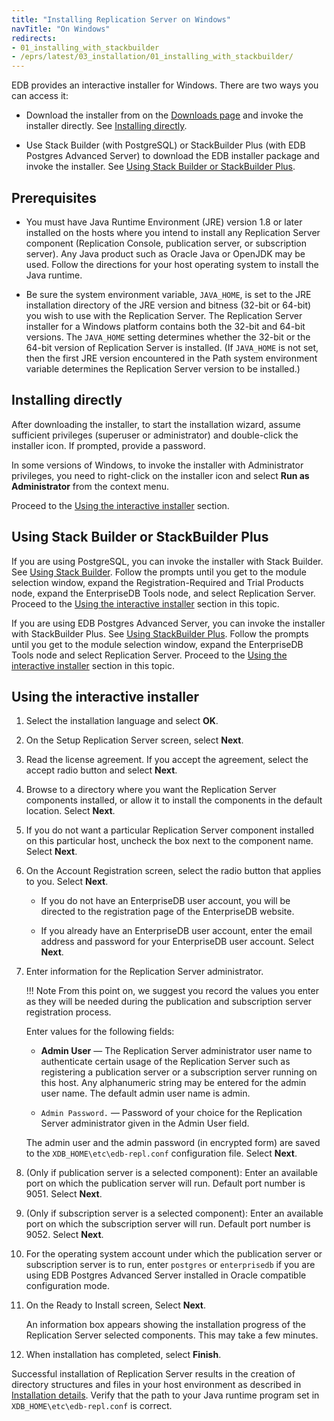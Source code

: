 ```yaml
---
title: "Installing Replication Server on Windows"
navTitle: "On Windows"
redirects:
- 01_installing_with_stackbuilder
- /eprs/latest/03_installation/01_installing_with_stackbuilder/
---
```


<div id="installing_with_stackbuilder" class="registered_link"></div>

EDB provides an interactive installer for Windows. There are two ways you can access it:

- Download the installer from on the [Downloads page](https://www.enterprisedb.com/software-downloads-postgres#replication-server) and invoke the installer directly. See [Installing directly](/eprs/latest/installing/windows/#installing-directly).

- Use Stack Builder (with PostgreSQL) or StackBuilder Plus (with EDB Postgres Advanced Server) to download the EDB installer package and invoke the installer.  See [Using Stack Builder or StackBuilder Plus](/eprs/latest/installing/windows/#using-stack-builder-or-stackbuilder-plus).


## Prerequisites

- You must have Java Runtime Environment (JRE) version 1.8 or later installed on the hosts where you intend to install any Replication Server component (Replication Console, publication server, or subscription server). Any Java product such as Oracle Java or OpenJDK may be used. Follow the directions for your host operating system to install the Java runtime.

- Be sure the system environment variable, `JAVA_HOME`, is set to the JRE installation directory of the JRE version and bitness (32-bit or 64-bit) you wish to use with the Replication Server. The Replication Server installer for a Windows platform contains both the 32-bit and 64-bit versions. The `JAVA_HOME` setting determines whether the 32-bit or the 64-bit version of Replication Server is installed. (If `JAVA_HOME` is not set, then the first JRE version encountered in the Path system environment variable determines the Replication Server version to be installed.)


## Installing directly

After downloading the installer, to start the installation wizard, assume sufficient privileges (superuser or administrator) and double-click the installer icon. If prompted, provide a password.

In some versions of Windows, to invoke the installer with Administrator privileges, you need to right-click on the installer icon and select **Run as Administrator** from the context menu.

Proceed to the [Using the interactive installer](#using-the-interactive-installer) section.

## Using Stack Builder or StackBuilder Plus

If you are using PostgreSQL, you can invoke the installer with Stack Builder. See [Using Stack Builder](https://www.enterprisedb.com/docs/supported-open-source/postgresql/installer/03_using_stackbuilder/). Follow the prompts until you get to the module selection window, expand the Registration-Required and Trial Products node, expand the EnterpriseDB Tools node, and select Replication Server. Proceed to the [Using the interactive installer](#using-the-interactive-installer) section in this topic.

If you are using EDB Postgres Advanced Server, you can invoke the installer with StackBuilder Plus. See [Using StackBuilder Plus](/epas/latest/epas_inst_windows/installing_advanced_server_with_the_interactive_installer/using_stackbuilder_plus/). Follow the prompts until you get to the module selection window, expand the EnterpriseDB Tools node and select Replication Server. Proceed to the [Using the interactive installer](#using-the-interactive-installer) section in this topic.

## Using the interactive installer 

1. Select the installation language and select **OK**.

1. On the Setup Replication Server screen, select **Next**.

1. Read the license agreement. If you accept the agreement, select the accept radio button and select **Next**.

1. Browse to a directory where you want the Replication Server components installed, or allow it to install the components in the default location. Select **Next**.

1. If you do not want a particular Replication Server component installed on this particular host, uncheck the box next to the component name. Select **Next**.

1. On the Account Registration screen, select the radio button that applies to you. Select **Next**.

   - If you do not have an EnterpriseDB user account, you will be directed to the registration page of the EnterpriseDB website.

   - If you already have an EnterpriseDB user account, enter the email address and password for your EnterpriseDB user account. Select **Next**.

1. Enter information for the Replication Server administrator.

   !!! Note
       From this point on, we suggest you record the values you enter as they will be needed during the publication and subscription server registration process.

   Enter values for the following fields:

    -   **Admin User** &mdash; The Replication Server administrator user name to authenticate certain usage of the Replication Server such as registering a publication server or a subscription server running on this host. Any alphanumeric string may be entered for the admin user name. The default admin user name is admin.

   -   `Admin Password.` &mdash; Password of your choice for the Replication Server administrator given in the Admin User field.

   The admin user and the admin password (in encrypted form) are saved to the `XDB_HOME\etc\edb-repl.conf` configuration file. Select **Next**.

1. (Only if publication server is a selected component): Enter an available port on which the publication server will run. Default port number is 9051. Select **Next**.

1. (Only if subscription server is a selected component): Enter an available port on which the subscription server will run. Default port number is 9052. Select **Next**.

1. For the operating system account under which the publication server or subscription server is to run, enter `postgres` or `enterprisedb` if you are using EDB Postgres Advanced Server installed in Oracle compatible configuration mode.

1. On the Ready to Install screen, Select **Next**.

   An information box appears showing the installation progress of the Replication Server selected components. This may take a few minutes.

1. When installation has completed, select **Finish**.


Successful installation of Replication Server results in the creation of directory structures and files in your host environment as described in [Installation details](installation_details). Verify that the path to your Java runtime program set in `XDB_HOME\etc\edb-repl.conf` is correct.

